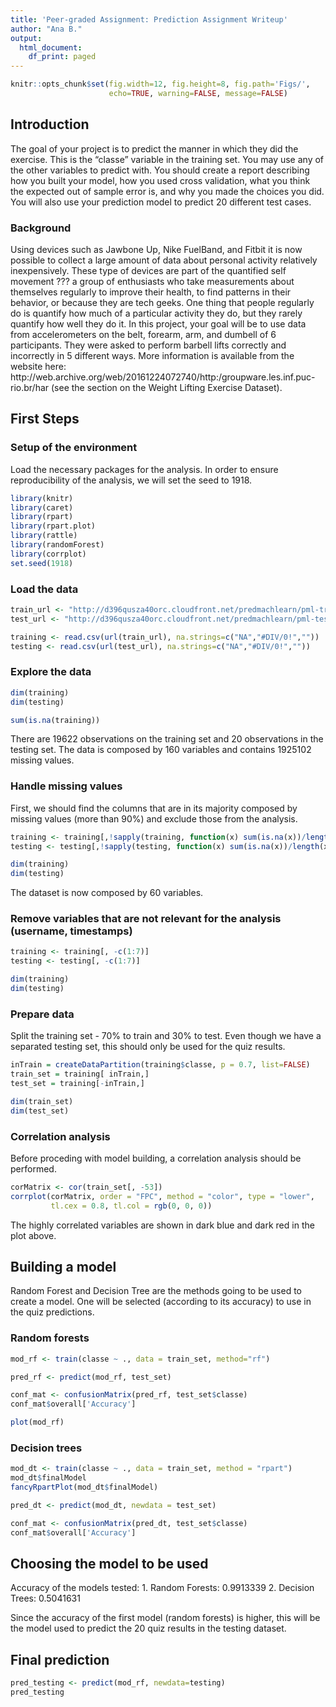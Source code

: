 ```yaml
---
title: 'Peer-graded Assignment: Prediction Assignment Writeup'
author: "Ana B."
output:
  html_document:
    df_print: paged
---
```

  
  
```r
knitr::opts_chunk$set(fig.width=12, fig.height=8, fig.path='Figs/',
                      echo=TRUE, warning=FALSE, message=FALSE)
```


## Introduction

The goal of your project is to predict the manner in which they did the exercise. This is the "classe" variable in the training set. You may use any of the other variables to predict with. You should create a report describing how you built your model, how you used cross validation, what you think the expected out of sample error is, and why you made the choices you did. You will also use your prediction model to predict 20 different test cases.

### Background

Using devices such as Jawbone Up, Nike FuelBand, and Fitbit it is now possible to collect a large amount of data about personal activity relatively inexpensively. These type of devices are part of the quantified self movement ??? a group of enthusiasts who take measurements about themselves regularly to improve their health, to find patterns in their behavior, or because they are tech geeks. One thing that people regularly do is quantify how much of a particular activity they do, but they rarely quantify how well they do it. In this project, your goal will be to use data from accelerometers on the belt, forearm, arm, and dumbell of 6 participants. They were asked to perform barbell lifts correctly and incorrectly in 5 different ways. More information is available from the website here: http://web.archive.org/web/20161224072740/http:/groupware.les.inf.puc-rio.br/har (see the section on the Weight Lifting Exercise Dataset).




## First Steps

### Setup of the environment
Load the necessary packages for the analysis. In order to ensure reproducibility of the analysis, we will set the seed to 1918.

```r
library(knitr)
library(caret)
library(rpart)
library(rpart.plot)
library(rattle)
library(randomForest)
library(corrplot)
set.seed(1918)
```

### Load the data

```r
train_url <- "http://d396qusza40orc.cloudfront.net/predmachlearn/pml-training.csv"
test_url <- "http://d396qusza40orc.cloudfront.net/predmachlearn/pml-testing.csv"

training <- read.csv(url(train_url), na.strings=c("NA","#DIV/0!",""))
testing <- read.csv(url(test_url), na.strings=c("NA","#DIV/0!",""))
```

### Explore the data
```r
dim(training)
dim(testing)

sum(is.na(training))
```

There are 19622 observations on the training set and 20 observations in the testing set. The data is composed by 160 variables and contains 1925102 missing values.


### Handle missing values

First, we should find the columns that are in its majority composed by missing values (more than 90%) and exclude those from the analysis.

```r
training <- training[,!sapply(training, function(x) sum(is.na(x))/length(x))>0.9]
testing <- testing[,!sapply(testing, function(x) sum(is.na(x))/length(x))>0.9]

dim(training)
dim(testing)
```

The dataset is now composed by 60 variables.


### Remove variables that are not relevant for the analysis (username, timestamps)

```r
training <- training[, -c(1:7)]
testing <- testing[, -c(1:7)]

dim(training)
dim(testing)
```

### Prepare data

Split the training set - 70% to train and 30% to test. Even though we have a separated testing set, this should only be used for the quiz results.

```r
inTrain = createDataPartition(training$classe, p = 0.7, list=FALSE)
train_set = training[ inTrain,]
test_set = training[-inTrain,]

dim(train_set)
dim(test_set)
```

### Correlation analysis

Before proceding with model building, a correlation analysis should be performed.

```r
corMatrix <- cor(train_set[, -53])
corrplot(corMatrix, order = "FPC", method = "color", type = "lower", 
         tl.cex = 0.8, tl.col = rgb(0, 0, 0))
```

The highly correlated variables are shown in dark blue and dark red in the plot above.


## Building a model

Random Forest and Decision Tree are the methods going to be used to create a model. One will be selected (according to its accuracy) to use in the quiz predictions.

### Random forests

```r
mod_rf <- train(classe ~ ., data = train_set, method="rf")

pred_rf <- predict(mod_rf, test_set)

conf_mat <- confusionMatrix(pred_rf, test_set$classe)
conf_mat$overall['Accuracy']

plot(mod_rf)
```

### Decision trees

```r
mod_dt <- train(classe ~ ., data = train_set, method = "rpart")
mod_dt$finalModel
fancyRpartPlot(mod_dt$finalModel)
```
```r
pred_dt <- predict(mod_dt, newdata = test_set)

conf_mat <- confusionMatrix(pred_dt, test_set$classe)
conf_mat$overall['Accuracy']
```

## Choosing the model to be used

Accuracy of the models tested:
1. Random Forests: 0.9913339
2. Decision Trees: 0.5041631

Since the accuracy of the first model (random forests) is higher, this will be the model used to predict the 20 quiz results in the testing dataset.

## Final prediction
```r
pred_testing <- predict(mod_rf, newdata=testing)
pred_testing
```
